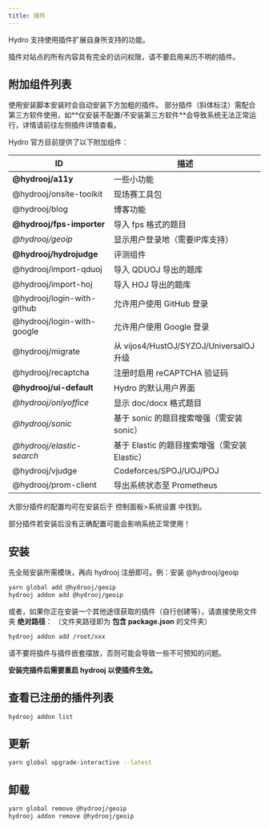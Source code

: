 ```yaml
---
title: 插件
---
```


Hydro 支持使用插件扩展自身所支持的功能。

<Callout type="warn">
插件对站点的所有内容具有完全的访问权限，请不要启用来历不明的插件。
</Callout>

## 附加组件列表

<Callout>
使用安装脚本安装时会自动安装下方加粗的插件。
部分插件（斜体标注）需配合第三方软件使用，如**仅安装不配置/不安装第三方软件**会导致系统无法正常运行，详情请前往左侧插件详情查看。
</Callout>

Hydro 官方目前提供了以下附加组件：

| ID                         | 描述                                          |
|----------------------------|-----------------------------------------------|
| **@hydrooj/a11y**          | 一些小功能                                    |
| @hydrooj/onsite-toolkit    | 现场赛工具包                                  |
| @hydrooj/blog              | 博客功能                                      |
| **@hydrooj/fps-importer**  | 导入 fps 格式的题目                           |
| *@hydrooj/geoip*           | 显示用户登录地（需要IP库支持）                |
| **@hydrooj/hydrojudge**    | 评测组件                                      |
| @hydrooj/import-qduoj      | 导入 QDUOJ 导出的题库                         |
| @hydrooj/import-hoj        | 导入 HOJ 导出的题库                           |
| @hydrooj/login-with-github | 允许用户使用 GitHub 登录                      |
| @hydrooj/login-with-google | 允许用户使用 Google 登录                      |
| @hydrooj/migrate           | 从 vijos4/HustOJ/SYZOJ/UniversalOJ 升级       |
| @hydrooj/recaptcha         | 注册时启用 reCAPTCHA 验证码                   |
| **@hydrooj/ui-default**    | Hydro 的默认用户界面                          |
| *@hydrooj/onlyoffice*      | 显示 doc/docx 格式题目                        |
| *@hydrooj/sonic*           | 基于 sonic 的题目搜索增强（需安装 sonic）     |
| *@hydrooj/elastic-search*  | 基于 Elastic 的题目搜索增强（需安装 Elastic） |
| @hydrooj/vjudge            | Codeforces/SPOJ/UOJ/POJ                       |
| @hydrooj/prom-client       | 导出系统状态至 Prometheus                     |

大部分插件的配置均可在安装后于 控制面板>系统设置 中找到。

部分插件若安装后没有正确配置可能会影响系统正常使用！

## 安装

先全局安装所需模块，再向 hydrooj 注册即可。例：安装 @hydrooj/geoip

```sh
yarn global add @hydrooj/geoip
hydrooj addon add @hydrooj/geoip
```

或者，如果你正在安装一个其他途径获取的插件（自行创建等），请直接使用文件夹 **绝对路径**：
（文件夹路径即为 **包含 package.json** 的文件夹）

```sh
hydrooj addon add /root/xxx
```

请不要将插件与插件嵌套摆放，否则可能会导致一些不可预知的问题。

**安装完插件后需要重启 hydrooj 以使插件生效。**

## 查看已注册的插件列表

```sh
hydrooj addon list
```

## 更新

```sh
yarn global upgrade-interactive --latest
```

## 卸载

```sh
yarn global remove @hydrooj/geoip
hydrooj addon remove @hydrooj/geoip
```
